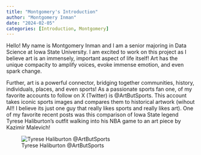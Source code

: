 ```yaml
---
title: "Montgomery's Introduction"
author: "Montgomery Inman"
date: "2024-02-05"
categories: [Introduction, Montgomery]
---
```


Hello! My name is Montgomery Inman and I am a senior majoring in Data Science at Iowa State University. I am excited to work on this project as I believe art is an immensely, important aspect of life itself! Art has the unique compacity to amplify voices, evoke immense emotion, and even spark change.

Further, art is a powerful connector, bridging together communities, history, individuals, places, and even sports! As a passionate sports fan one, of my favorite accounts to follow on X (Twitter) is @ArtButSports. This account takes iconic sports images and compares them to historical artwork (wihout AI!! I believe its just one guy that really likes sports and really likes art). One of my favorite recent posts was this comparison of Iowa State legend Tyrese Haliburton's outfit walking into his NBA game to an art piece by Kazimir Malevich!

![Tyrese Haliburton @ArtButSports](imgs/haliburtonArt.JPG)
